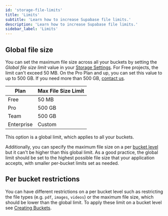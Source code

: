 ```yaml
---
id: 'storage-file-limits'
title: 'Limits'
subtitle: 'Learn how to increase Supabase file limits.'
description: 'Learn how to increase Supabase file limits.'
sidebar_label: 'Limits'
---
```


## Global file size

You can set the maximum file size across all your buckets by setting the _Global file size limit_ value in your [Storage Settings](/dashboard/project/_/storage/settings). For Free projects, the limit can't exceed 50 MB. On the Pro Plan and up, you can set this value to up to 500 GB. If you need more than 500 GB, [contact us](/dashboard/support/new).

| Plan       | Max File Size Limit |
| ---------- | ------------------- |
| Free       | 50 MB               |
| Pro        | 500 GB              |
| Team       | 500 GB              |
| Enterprise | Custom              |

<Admonition type="note">

This option is a global limit, which applies to all your buckets.

</Admonition>

Additionally, you can specify the maximum file size on a per [bucket level](/docs/guides/storage/buckets/creating-buckets#restricting-uploads) but it can't be higher than this global limit. As a good practice, the global limit should be set to the highest possible file size that your application accepts, with smaller per-bucket limits set as needed.

## Per bucket restrictions

You can have different restrictions on a per bucket level such as restricting the file types (e.g. `pdf`, `images`, `videos`) or the maximum file size, which should be lower than the global limit. To apply these limit on a bucket level see [Creating Buckets](/docs/guides/storage/buckets/creating-buckets#restricting-uploads).
